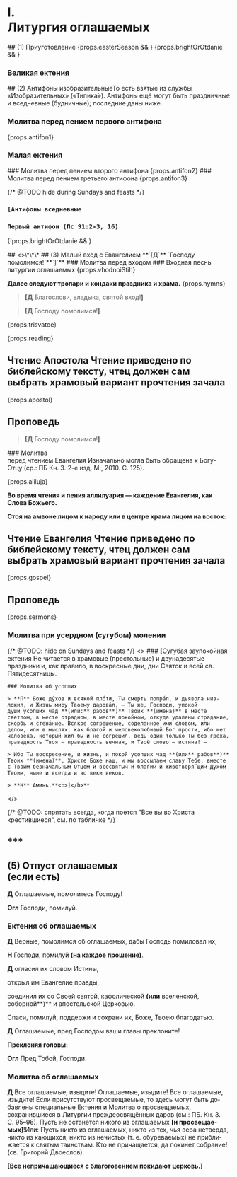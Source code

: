 
# I. <br/> Литургия оглашаемых

<If condition={!props.easterSeason}>
  ## (1) Приуготовление

  <MdxLoader src="Liturgies/Katekhumen/Priugotovl" isEasterOffsetRange={props.isEasterOffsetRange} />
</If>

<MdxLoader src="Liturgies/Katekhumen/Vozglas" />
{props.easterSeason && <MdxLoader src="Shared/EasterTroparion3x" />}
{props.brightOrOtdanie && <MdxLoader src="Liturgies/Katekhumen/DaVosstanetBog" />}

### Великая ектения
<MdxLoader src="Liturgies/Katekhumen/VelikajaEktenia" />

<span id="antifon1" />
## (2) Антифоны изобразительные<Tooltip>То есть взятые из службы «Изобразительных» («Типика́»). Ан­тифоны ещё могут быть праздничные и вседневные (будничные); последние даны ниже.</Tooltip>

### Молитва перед пением первого антифона
<MdxLoader src="Liturgies/Katekhumen/Molitva1" />
{props.antifon1}

### Малая ектения
<MdxLoader src="Liturgies/Katekhumen/MalajaEktenia" />

<span id="antifon2" />
### Молитва перед пением второго антифона
<MdxLoader src="Liturgies/Katekhumen/Molitva2" />
{props.antifon2}

<MdxLoader src="Liturgies/Katekhumen/SnovaSnova" />

<span id="antifon3" />
### Молитва перед пением третьего антифона
<MdxLoader src="Liturgies/Katekhumen/Molitva3" />
{props.antifon3}

{/* @TODO hide during Sundays and feasts */}
### <b>`[Антифоны вседневные`</b>
### `Первый антифон (Пс 91:2-3, 16)`
{!props.brightOrOtdanie && <MdxLoader src="Liturgies/Katekhumen/AntifonVsednev" />}

<span id="malyVhod" />
## <>\*\*\*</>
## (3) Малый вход с Евангелием
**`[Д`** `Господу помолимся!`**`]`**
### Молитва перед входом
<MdxLoader src="Liturgies/Katekhumen/MalijVhod" />
### Входная песнь литургии оглашаемых
{props.vhodnoiStih}

**Далее следуют тропари и кондаки праздника и храма.**
{props.hymns}

> **[Д** Благослови, владыка, святой вход!**]**

> **[Д** Господу помолимся!**]**

{props.trisvatoe}

{props.reading}
## Чтение Апостола <Tooltip>Чтение приведено по библейскому тексту, чтец должен сам выбрать храмовый вариант прочтения зачала</Tooltip>
<div
    className={props.css`
        margin: 0 5px;
    `}
>
    {props.apostol}
</div>

<MdxLoader src="Liturgies/Katekhumen/MirTebeApostol" />

## Проповедь

> **[Д** Господу помолимся!**]**

<span id="gospel"/>
### Молитва <br />перед чтением Евангелия <Tooltip>Изначально могла быть обращена к Богу-Отцу (ср.: ПБ Кн.&nbsp;3. 2-е изд. М., 2010. С.&nbsp;125).</Tooltip>

<MdxLoader src="Liturgies/Katekhumen/BeforeGospel" />

<MdxLoader src="Liturgies/Katekhumen/BlessBeforeGosp" />

{props.aliluja}

**Во время чтения и пения аллилуария — каждение Евангелия, как Слова Божьего.**

**Стоя на амвоне лицом к народу или в центре храма лицом на восток:**

<MdxLoader src="Liturgies/Katekhumen/PremBeforeGospel" />

## Чтение Евангелия <Tooltip>Чтение приведено по библейскому тексту, чтец должен сам выбрать храмовый вариант прочтения зачала</Tooltip>

<div
    className={props.css`
        margin: 0 5px;
    `}
>
    {props.gospel}
</div>

<MdxLoader src="Liturgies/Katekhumen/MirTebeBlag" />

## Проповедь
{props.sermons}

<MdxLoader src="Liturgies/Katekhumen/SugubajaEktenia" />

### Молитва при усердном (сугубом) молении

<MdxLoader src="Liturgies/Katekhumen/Userdnaya" />

{/* @TODO: hide on Sundays and feasts */}
<If condition={!props.brightOrOtdanie}>
  <>
    ### <b>[</b>Cугубая заупокойная ектения <Tooltip>Не читается в храмовые (престольные) и двунадесятые праздники и, как правило, в воскресные дни, дни Святок и всей св. Пятидесятницы.</Tooltip>

<MdxLoader src="Liturgies/Katekhumen/Zaupokoynaya" />

    ### Молитва об усопших

    > **П** Боже ду́хов и всякой пло́ти, Ты смерть попра́л, и дьявола низ­ложил, и Жизнь миру Твоему дарова́л, — Ты же, Го­споди, упокой
    души усопших чад **(или:** рабов**)** Твоих **(имена)** в месте светлом, в месте отрадном, в месте покойном, откуда уда­ле­ны страдание,
    скорбь и стена́ние. Всякое согрешение, соделанное ими словом, или делом, или в мыслях, как благой и человеколюбивый Бог прости, ибо нет
    человека, который жил бы и не согрешил, ведь один только Ты без греха, праведность Твоя — праведность вечная, и Твоё слово — истина! —

    > Ибо Ты воскресение, и жизнь, и покой усопших чад **(или** рабов**)** Твоих **(имена)**, Христе Боже наш, и мы вос­сы­лаем славу Тебе, вместе с Твоим безначальным Отцом и всесвятым и благим и животворя´щим Ду­хом Твоим, ныне и всегда и во веки веков.

    > **Н** Аминь.**<b>]</b>**
  </>
</If>

{/* @TODO: спрятать всегда, когда поется "Все вы во Христа крестившиеся", см. по табличке */}
<If condition={!props.brightWeek}>

  <span id="oglashaemie" />

  ## \*\*\*

  ## (5) Отпуст оглашаемых<br/>(если есть)

  **Д** Оглашаемые, помолитесь Господу!

  **Огл** Господи, помилуй.

  ### Ектения об оглашаемых

  **Д** Верные, помолимся об оглашаемых, дабы Го­сподь помиловал их,

  **Н** Господи, помилуй **(на каждое прошение)**.

  **Д** огласил их словом Истины,

  открыл им Евангелие правды,

  соединил их со Своей святой, ка­фо­ли­ческой **(или** вселенской, соборной**)** и апостольской Цер­ко­вью.

  Спаси, помилуй, поддержи и сохрани их, Боже, Тво­ею благодатью.

  **Д** Оглашаемые, пред Господом ваши главы пре­­кло­ните!

  **Преклоняя головы:**

  **Огл** Пред Тобой, Господи.

  ### Молитва об оглашаемых

  <MdxLoader src="Liturgies/Katekhumen/Oglashaemie" />

  **Д** Все оглашаемые, изыдите! Оглашаемые, изы­дите! Все оглашаемые, изыдите! <Tooltip>Если присутствуют просвещаемые, то здесь могут быть до­бавлены специальные Ектения и Молитва о просвещаемых, сохранившиеся в Литургии преждеосвящённых даров (см.: ПБ. Кн.&nbsp;3. С.&nbsp;95–96).</Tooltip> Пусть не останется никого из оглашаемых **[**и просве­щае­мых**]**!<Tooltip>Или:  Пусть никто из оглашаемых, никто из тех, чья вера не­твер­да, никто из кающихся, никто из нечистых (т. е. обуреваемых) не при­бли­жается к святым таинствам. Кто не причащается, да покинет собра­ние! (св. Григорий Двоеслов).</Tooltip>

  **[Все непричащающиеся с благоговением покидают цер­ковь.]**

</If>
